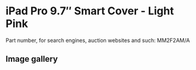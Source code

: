 
# iPad Pro 9.7″ Smart Cover - Light Pink

Part number, for search engines, auction websites and such: MM2F2AM/A

## Image gallery

<div style={{ width: "768px" }}>
  <GalleryComponent
    images={[
      {
        original: "/everysource/MM2F2.webp",
        thumbnail: "/everypreview/MM2F2.webp",
      },
      {
        original: "/everysource/MM2F2_AV1_GOLD.webp",
        thumbnail: "/everypreview/MM2F2_AV1_GOLD.webp",
      },
      {
        original: "/everysource/MM2F2_AV1_ROSEGOLD.webp",
        thumbnail: "/everypreview/MM2F2_AV1_ROSEGOLD.webp",
      },
      {
        original: "/everysource/MM2F2_AV1_SILVER.webp",
        thumbnail: "/everypreview/MM2F2_AV1_SILVER.webp",
      },
      {
        original: "/everysource/MM2F2_AV1_SPACE_GRAY.webp",
        thumbnail: "/everypreview/MM2F2_AV1_SPACE_GRAY.webp",
      },
      {
        original: "/everysource/MM2F2_AV2.webp",
        thumbnail: "/everypreview/MM2F2_AV2.webp",
      },
      {
        original: "/everysource/MM2F2_AV3.webp",
        thumbnail: "/everypreview/MM2F2_AV3.webp",
      }
    ]}
  />
</div>